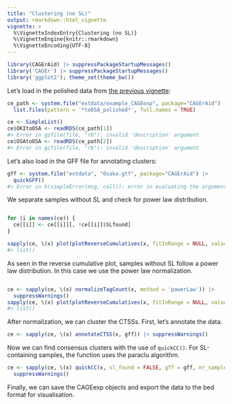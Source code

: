 ```yaml
---
title: "Clustering (no SL)"
output: rmarkdown::html_vignette
vignette: >
  %\VignetteIndexEntry{Clustering (no SL)}
  %\VignetteEngine{knitr::rmarkdown}
  %\VignetteEncoding{UTF-8}
---
```





```r
library(CAGErAid) |> suppressPackageStartupMessages()
library('CAGEr') |> suppressPackageStartupMessages()
library('ggplot2'); theme_set(theme_bw())
```

Let's load in the polished data from [the previous vignette](vignettes/loading_polishing.Rmd):


```r
ce_path <- system.file("extdata/example_CAGEexp", package="CAGErAid") |>
  list.files(pattern = '*toOSA_polished*', full.names = TRUE)

ce <- SimpleList()
ce$OKItoOSA <- readRDS(ce_path[1])
#> Error in gzfile(file, "rb"): invalid 'description' argument
ce$OSAtoOSA <- readRDS(ce_path[2])
#> Error in gzfile(file, "rb"): invalid 'description' argument
```

Let's also load in the GFF file for annotating clusters:


```r
gff <- system.file("extdata", "Osaka.gtf", package="CAGErAid") |> 
  quickGFF()
#> Error in h(simpleError(msg, call)): error in evaluating the argument 'con' in selecting a method for function 'import': Cannot detect format (no extension found in file name)
```

We separate samples without SL and check for power law distribution.


```r

for (i in names(ce)) {
  ce[[i]] <- ce[[i]][, !ce[[i]]$SLfound]
}

sapply(ce, \(x) plot(plotReverseCumulatives(x, fitInRange = NULL, values = 'raw')))
#> list()
```

As seen in the reverse cumulative plot, samples without SL follow a power law distribution. In this case we use the power law normalization.


```r

ce <- sapply(ce, \(x) normalizeTagCount(x, method = 'powerLaw')) |>
  suppressWarnings()
sapply(ce, \(x) plot(plotReverseCumulatives(x, fitInRange = NULL, values = 'normalized')))
#> list()
```

After normalization, we can cluster the CTSSs. First, let's annotate the data.


```r
ce <- sapply(ce, \(x) annotateCTSS(x, gff)) |> suppressWarnings()
```

Now we can find consensus clusters with the use of `quickCC()`. For SL-containing samples, the function uses the paraclu algorithm.


```r
ce <- sapply(ce, \(x) quickCC(x, sl_found = FALSE, gff = gff, nr_samples = 1)) |> 
  suppressWarnings()
```

Finally, we can save the CAGEexp objects and export the data to the bed format for visualisation.


